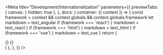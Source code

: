 

<Meta
  title="Development/Internationalization"
  parameters={{
    previewTabs: {
      canvas: { hidden: true },
    },
    docs: {
      container: ({ context }) => {
        const framework = context && context.globals && context.globals.framework
        let markdown = text_angular
        if (framework === 'react') {
          markdown = text_react
        }
        if (framework === 'html') {
          markdown = text_html
        }
        if (framework === 'vue') {
          markdown = text_vue
        }
        return (
          <DocsContainer context={context}>
            <TableOfContents />
            <div className="my-doc-content">
              {<Description markdown={text_intro} />}
              {<Description markdown={markdown} />}
            </div>
            <BackToTop />
          </DocsContainer>
        )
      },
    },
  }}
/>

<bal-doc-github link="/stories/development/guides/internationalization/internationalization.stories.mdx"></bal-doc-github>
